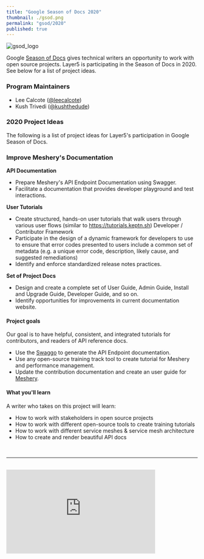 ```yaml
---
title: "Google Season of Docs 2020"
thumbnail: ./gsod.png
permalink: "gsod/2020"
published: true
---
```



<ProgramsWrapper>

<img src={gsod_logo} alt="gsod_logo" />
<p>Google <a href="https://developers.google.com/season-of-docs">Season of Docs</a> gives technical writers an opportunity to work with open source projects. Layer5 is participating in the Season of Docs in 2020. See below for a list of project ideas.</p>
<h3>Program Maintainers</h3>
<ul>
    <li>Lee Calcote (<a href="https://github.com/leecalcote">@leecalcote</a>)</li>
    <li>Kush Trivedi (<a href="https://github.com/kushthedude">@kushthedude</a>)</li>
</ul>
<h3>2020 Project Ideas</h3>
<p>The following is a list of project ideas for Layer5&#39;s participation in Google Season of Docs.</p>
<h3>Improve Meshery&#39;s Documentation</h3>
<p><strong>API Documentation</strong></p>
<ul>
    <li>Prepare Meshery&#39;s API Endpoint Documentation using Swagger.</li>
    <li>Facilitate a documentation that provides developer playground and test interactions.</li>
</ul>
<p><strong>User Tutorials</strong></p>
<ul>
    <li>Create structured, hands-on user tutorials that walk users through various user flows (similar to <a href="https://tutorials.keptn.sh">https://tutorials.keptn.sh</a>)
Developer / Contributor Framework</li>
    <li>Participate in the design of a dynamic framework for developers to use to ensure that error codes presented to users include a common set of metadata (e.g. a unique error code, description, likely cause, and suggested remediations)</li>
    <li>Identify and enforce standardized release notes practices.</li>
</ul>
<p><strong>Set of Project Docs</strong></p>
<ul>
    <li>Design and create a complete set of User Guide, Admin Guide, Install and Upgrade Guide, Developer Guide, and so on.</li>
    <li>Identify opportunities for improvements in current documentation website.</li>
</ul>
<h4>Project goals</h4>
<p>Our goal is to have helpful, consistent, and integrated tutorials for contributors, and readers of API reference docs.</p>
<ul>
    <li>Use the <a href="https://github.com/swaggo/swag">Swaggo</a> to generate the API Endpoint documentation.</li>
    <li>Use any open-source training track tool to create tutorial for Meshery and performance management.</li>
    <li>Update the contribution documentation and create an user guide for <a href="https://meshery.io">Meshery</a>.</li>
</ul>
<h4>What you&#39;ll learn</h4>
<p>A writer who takes on this project will learn:</p>
<ul>
    <li>How to work with stakeholders in open source projects</li>
    <li>How to work with different open-source tools to create training tutorials</li>
    <li>How to work with different service meshes &amp; service mesh architecture</li>
    <li>How to create and render beautiful API docs</li>
</ul>
<div className="flex-div">&nbsp;</div>
<hr/>
<div className="flex-div">&nbsp;</div>
<div id="layer5-intro" className="iframe-container">
    <iframe width="392"
        height="220.5"
        src="https://www.youtube.com/embed/0yN5T5LB9ps"
        frameBorder="0"
        allow="accelerometer; autoplay; encrypted-media; gyroscope; picture-in-picture"
        allowFullScreen />
</div>
<p>
    <b>What is Layer5?</b>
</p>
<p>
While small, the Layer5 community represents the largest collection of
service mesh projects and their maintainers in the world. We build
projects to provide learning environments, deployment and operational best
practices, performance benchmarks, create documentation, share networking
opportunities, and more. Our shared commitment to the open source spirit
pushes Layer5 projects forward. New members are always welcome.
</p>
<p>
    <b>Is it Open Source?</b>
</p>
<p>
Layer5 projects are open source software. Anyone can download, use, work
on, and share it with others. It's built on principles like collaboration,
globalism, and innovation. Layer5 projects are distributed under the terms
of Apache v2.
</p>
<p>
    <b>Google Season of Docs Participation?</b>
</p>
<p>
The key component of these projects is our Community. This community,
which you will join as an participant in Google Season of Docs, is
improving the world of diverse cloud native systems. Your contributions
will affect people you've never met. The Layer5 community includes
software engineers, researchers, students, artists, system administrators,
operators and web designers -- all of whom will be happy to help you get
started.
</p>
<p>
We believe that all contributors should expect and be part of a safe and
friendly environment for constructive contribution. We can more
effectively and successfully compare and challenge different ideas to find
the best solutions for advancement, while building the size, diversity,
and strength of our community.
</p>

</ProgramsWrapper>
